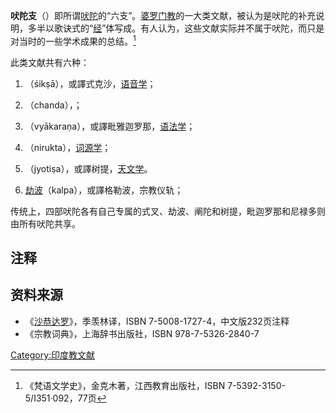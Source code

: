 {{印度教}}
'''吠陀支'''（{{lang-sa|vedāṅga}}）即所谓[[吠陀|吠陀]]的“六支”。[[婆罗门教|婆罗门教]]的一大类文献，被认为是吠陀的补充说明，多半以歌诀式的“[[契经|经]]”体写成。有人认为，这些文献实际并不属于吠陀，而只是对当时的一些学术成果的总结。<ref>《梵语文学史》，金克木著，江西教育出版社，ISBN 7-5392-3150-5/I351·092，77页</ref>

此类文献共有六种：
#{{le|式叉|Shiksha}}（śikṣā），或譯式克沙，[[语音学|语音学]]；
# {{le|闡陀 (印度教)|Sanskrit prosody|闡陀}}（chanda），{{le|梵語韻律學|Sanskrit prosody|韵律学}}；
#{{le|毗迦罗那|Vyākaraṇa}}（vyākaraṇa），或譯毗雅迦罗那，[[语法学|语法学]]；
#{{le|尼禄多|Nirukta}}（nirukta），[[词源学|词源学]]；
#{{le|優提舍|Jyotisha}}（jyotiṣa），或譯树提，[[天文学|天文学]]。
#[[仪轨经|劫波]]（kalpa），或譯格勒波，宗教仪轨；

传统上，四部吠陀各有自己专属的式叉、劫波、阐陀和树提，毗迦罗那和尼禄多则由所有吠陀共享。

==注释==
<references />
==资料来源==
*《[[沙恭达罗|沙恭达罗]]》，季羡林译，ISBN 7-5008-1727-4，中文版232页注释
*《宗教词典》，上海辞书出版社，ISBN 978-7-5326-2840-7
{{印度神话}}
[[Category:印度教文献|Category:印度教文献]]
